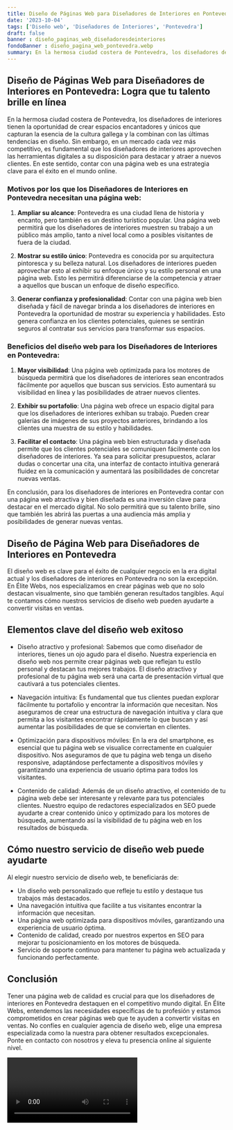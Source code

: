 ```yaml
---
title: Diseño de Páginas Web para Diseñadores de Interiores en Pontevedra
date: '2023-10-04'
tags: ['Diseño web', 'Diseñadores de Interiores', 'Pontevedra']
draft: false
banner : diseño_paginas_web_diseñadoresdeinteriores
fondoBanner : diseño_pagina_web_pontevedra.webp
summary: En la hermosa ciudad costera de Pontevedra, los diseñadores de interiores tienen la oportunidad de crear espacios encantadores y únicos que capturan la esencia de la cultura gallega y la combinan con las últimas tendencias en diseño. Sin embargo, en un mercado cada vez más competitivo, es fundamental que los diseñadores de interiores aprovechen las herramientas digitales a su disposición para destacar y atraer a nuevos clientes. En este sentido, contar con una página web es una estrategia clave para el éxito en el mundo online.
---
```


## Diseño de Páginas Web para Diseñadores de Interiores en Pontevedra: Logra que tu talento brille en línea

En la hermosa ciudad costera de Pontevedra, los diseñadores de interiores tienen la oportunidad de crear espacios encantadores y únicos que capturan la esencia de la cultura gallega y la combinan con las últimas tendencias en diseño. Sin embargo, en un mercado cada vez más competitivo, es fundamental que los diseñadores de interiores aprovechen las herramientas digitales a su disposición para destacar y atraer a nuevos clientes. En este sentido, contar con una página web es una estrategia clave para el éxito en el mundo online.

### Motivos por los que los Diseñadores de Interiores en Pontevedra necesitan una página web:

1. **Ampliar su alcance**: Pontevedra es una ciudad llena de historia y encanto, pero también es un destino turístico popular. Una página web permitirá que los diseñadores de interiores muestren su trabajo a un público más amplio, tanto a nivel local como a posibles visitantes de fuera de la ciudad.

2. **Mostrar su estilo único**: Pontevedra es conocida por su arquitectura pintoresca y su belleza natural. Los diseñadores de interiores pueden aprovechar esto al exhibir su enfoque único y su estilo personal en una página web. Esto les permitirá diferenciarse de la competencia y atraer a aquellos que buscan un enfoque de diseño específico.

3. **Generar confianza y profesionalidad**: Contar con una página web bien diseñada y fácil de navegar brinda a los diseñadores de interiores en Pontevedra la oportunidad de mostrar su experiencia y habilidades. Esto genera confianza en los clientes potenciales, quienes se sentirán seguros al contratar sus servicios para transformar sus espacios.

### Beneficios del diseño web para los Diseñadores de Interiores en Pontevedra:

1. **Mayor visibilidad**: Una página web optimizada para los motores de búsqueda permitirá que los diseñadores de interiores sean encontrados fácilmente por aquellos que buscan sus servicios. Esto aumentará su visibilidad en línea y las posibilidades de atraer nuevos clientes.

2. **Exhibir su portafolio**: Una página web ofrece un espacio digital para que los diseñadores de interiores exhiban su trabajo. Pueden crear galerías de imágenes de sus proyectos anteriores, brindando a los clientes una muestra de su estilo y habilidades.

3. **Facilitar el contacto**: Una página web bien estructurada y diseñada permite que los clientes potenciales se comuniquen fácilmente con los diseñadores de interiores. Ya sea para solicitar presupuestos, aclarar dudas o concertar una cita, una interfaz de contacto intuitiva generará fluidez en la comunicación y aumentará las posibilidades de concretar nuevas ventas.

En conclusión, para los diseñadores de interiores en Pontevedra contar con una página web atractiva y bien diseñada es una inversión clave para destacar en el mercado digital. No solo permitirá que su talento brille, sino que también les abrirá las puertas a una audiencia más amplia y posibilidades de generar nuevas ventas.

<GifSeo />

<Cta />

## Diseño de Página Web para Diseñadores de Interiores en Pontevedra

El diseño web es clave para el éxito de cualquier negocio en la era digital actual y los diseñadores de interiores en Pontevedra no son la excepción. En Élite Webs, nos especializamos en crear páginas web que no solo destacan visualmente, sino que también generan resultados tangibles. Aquí te contamos cómo nuestros servicios de diseño web pueden ayudarte a convertir visitas en ventas.

## Elementos clave del diseño web exitoso

- Diseño atractivo y profesional: Sabemos que como diseñador de interiores, tienes un ojo agudo para el diseño. Nuestra experiencia en diseño web nos permite crear páginas web que reflejan tu estilo personal y destacan tus mejores trabajos. El diseño atractivo y profesional de tu página web será una carta de presentación virtual que cautivará a tus potenciales clientes.

- Navegación intuitiva: Es fundamental que tus clientes puedan explorar fácilmente tu portafolio y encontrar la información que necesitan. Nos aseguramos de crear una estructura de navegación intuitiva y clara que permita a los visitantes encontrar rápidamente lo que buscan y así aumentar las posibilidades de que se conviertan en clientes.

- Optimización para dispositivos móviles: En la era del smartphone, es esencial que tu página web se visualice correctamente en cualquier dispositivo. Nos aseguramos de que tu página web tenga un diseño responsive, adaptándose perfectamente a dispositivos móviles y garantizando una experiencia de usuario óptima para todos los visitantes.

- Contenido de calidad: Además de un diseño atractivo, el contenido de tu página web debe ser interesante y relevante para tus potenciales clientes. Nuestro equipo de redactores especializados en SEO puede ayudarte a crear contenido único y optimizado para los motores de búsqueda, aumentando así la visibilidad de tu página web en los resultados de búsqueda.

## Cómo nuestro servicio de diseño web puede ayudarte

Al elegir nuestro servicio de diseño web, te beneficiarás de:

- Un diseño web personalizado que refleje tu estilo y destaque tus trabajos más destacados.
- Una navegación intuitiva que facilite a tus visitantes encontrar la información que necesitan.
- Una página web optimizada para dispositivos móviles, garantizando una experiencia de usuario óptima.
- Contenido de calidad, creado por nuestros expertos en SEO para mejorar tu posicionamiento en los motores de búsqueda.
- Servicio de soporte continuo para mantener tu página web actualizada y funcionando perfectamente.

## Conclusión

Tener una página web de calidad es crucial para que los diseñadores de interiores en Pontevedra destaquen en el competitivo mundo digital. En Élite Webs, entendemos las necesidades específicas de tu profesión y estamos comprometidos en crear páginas web que te ayuden a convertir visitas en ventas. No confíes en cualquier agencia de diseño web, elige una empresa especializada como la nuestra para obtener resultados excepcionales. Ponte en contacto con nosotros y eleva tu presencia online al siguiente nivel.

<Video />

<CtaBot job='Diseñadores de Interiores' city='Pontevedra'/>

<Gmaps query='Pontevedra+españa+maps' />
